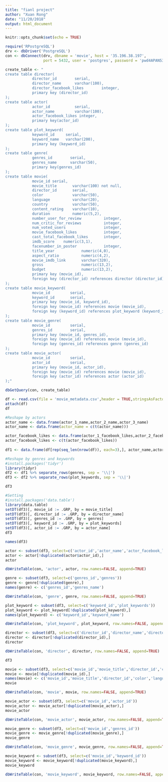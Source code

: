 ```yaml
---
title: "fianl project"
author: "Xuan Rong"
date: "11/20/2018"
output: html_document
---
```


```r
knitr::opts_chunk$set(echo = TRUE)
```

```r
require('RPostgreSQL')
drv <- dbDriver('PostgreSQL')
con <- dbConnect(drv, dbname = 'movie', host = '35.196.38.197',                                                            
                 port = 5432, user = 'postgres', password = 'pwd4APAN5310')
```

```r
create_table <- "
create table director(
            director_id        serial,
            director_name      varchar(100),
            director_facebook_likes        integer,
            primary key (director_id)
);
create table actor(
            actor_id           serial,
            actor_name         varchar(100),
            actor_facebook_likes integer,
            primary key(actor_id)
);
create table plot_keyword(
            keyword_id     serial,
            keyword_name   varchar(200),
            primary key (keyword_id)
);
create table genre(
            genres_id        serial,
            genres_name      varchar(50),
            primary key(genres_id)
);
create table movie(
            movie_id serial,
            movie_title       varchar(100) not null,
            director_id       serial,
            color             varchar(50),
            language          varchar(20),
            country           varchar(50),
            content_rating    varchar(10),
            duration          numeric(5,2),
            number_user_for_review          integer,
            num_critic_for_reviews          integer,
            num_voted_users                 integer,
            movie_facebook_likes            integer,
            cast_total_facebook_likes       integer,
            imdb_score    numeric(3,1),
            facenumber_in_poster            integer,
            title_year            numeric(4,0),  
            aspect_ratio          numeric(4,2),
            movie_imdb_link       varchar(320),
            gross                 numeric(13,2),
            budget                numeric(13,2),
            primary key (movie_id),
            foreign key (director_id) references director (director_id)
);
create table movie_keyword(
            movie_id         serial,
            keyword_id       serial,
            primary key (movie_id, keyword_id),
            foreign key (movie_id) references movie (movie_id),
            foreign key (keyword_id) references plot_keyword (keyword_id)
);
create table movie_genre(
            movie_id         serial,
            genres_id        serial,
            primary key (movie_id, genres_id),
            foreign key (movie_id) references movie (movie_id),
            foreign key (genres_id) references genre (genres_id)
);
create table movie_actor(
            movie_id         serial,
            actor_id         serial,
            primary key (movie_id, actor_id),
            foreign key (movie_id) references movie (movie_id),
            foreign key (actor_id) references actor (actor_id)
);"

dbGetQuery(con, create_table)
```

```r
df <- read.csv(file = 'movie_metadata.csv',header = TRUE,stringsAsFactors = FALSE)
attach(df)
df
```

```r
#Reshape by actors
actor_name <- data.frame(actor_1_name,actor_2_name,actor_3_name)    
actor_name <- data.frame(actor_name = c(t(actor_name)))

actor_facebook_likes <- data.frame(actor_1_facebook_likes,actor_2_facebook_likes,actor_3_facebook_likes)
actor_facebook_likes <- c(t(actor_facebook_likes))
                              
df1 <- data.frame(df[rep(seq_len(nrow(df)), each=3),], actor_name,actor_facebook_likes)  

#Reshape by genres and keywords
#install.packages('tidyr')
library(tidyr)
df2 <- df1 %>% separate_rows(genres, sep = '\\|') 
df3 <- df2 %>% separate_rows(plot_keywords, sep = '\\|') 

df3
```

```r
#Setting 
#install.packages('data.table')
library(data.table)
setDT(df3)[, movie_id := .GRP, by = movie_title]
setDT(df3)[, director_id := .GRP, by = director_name]
setDT(df3)[, genres_id := .GRP, by = genres]
setDT(df3)[, keyword_id := .GRP, by = plot_keywords]
setDT(df3)[, actor_id := .GRP, by = actor_name]
df3
```

```r
names(df3)
```

```r
actor <- subset(df3, select=c('actor_id','actor_name','actor_facebook_likes'))
actor <- actor[!duplicated(actor$actor_id),]
actor

dbWriteTable(con, 'actor', actor, row.names=FALSE, append=TRUE)
```

```r
genre <- subset(df3, select=c('genres_id','genres'))
genre <- genre[!duplicated(genre),]
names(genre) <- c('genres_id','genres_name')

dbWriteTable(con, 'genre', genre, row.names=FALSE, append=TRUE)
```

```r
plot_keyword <- subset(df3, select=c('keyword_id','plot_keywords'))
plot_keyword <- plot_keyword[!duplicated(plot_keyword),]
names(plot_keyword) <- c('keyword_id','keyword_name')

dbWriteTable(con, 'plot_keyword', plot_keyword, row.names=FALSE, append=TRUE)
```

```r
director <- subset(df3, select=c('director_id','director_name','director_facebook_likes'))
director <- director[!duplicated(director_id),]
director

dbWriteTable(con, 'director', director, row.names=FALSE, append=TRUE)
```
```r
df3
```


```r
movie <- subset(df3, select=c('movie_id','movie_title','director_id','color','language','country','content_rating','duration','num_user_for_reviews','num_critic_for_reviews','num_voted_users','movie_facebook_likes','cast_total_facebook_likes','imdb_score','facenumber_in_poster','title_year','aspect_ratio','movie_imdb_link','gross','budget'))
movie <- movie[!duplicated(movie_id),]
names(movie) <- c('movie_id','movie_title','director_id','color','language','country','content_rating','duration','number_user_for_review','num_critic_for_reviews','num_voted_users','movie_facebook_likes','cast_total_facebook_likes','imdb_score','facenumber_in_poster','title_year','aspect_ratio','movie_imdb_link','gross','budget')
movie

dbWriteTable(con, 'movie', movie, row.names=FALSE, append=TRUE)
```

```r
movie_actor <- subset(df3, select=c('movie_id','actor_id'))
movie_actor <- movie_actor[!duplicated(movie_actor),]
movie_actor

dbWriteTable(con, 'movie_actor', movie_actor, row.names=FALSE, append=TRUE)
```

```r
movie_genre <- subset(df3, select=c('movie_id','genres_id'))
movie_genre <- movie_genre[!duplicated(movie_genre),]
movie_genre

dbWriteTable(con, 'movie_genre', movie_genre, row.names=FALSE, append=TRUE)
```

```r
movie_keyword <- subset(df3, select=c('movie_id','keyword_id'))
movie_keyword <- movie_keyword[!duplicated(movie_keyword),]
movie_keyword

dbWriteTable(con, 'movie_keyword', movie_keyword, row.names=FALSE, append=TRUE)
```



